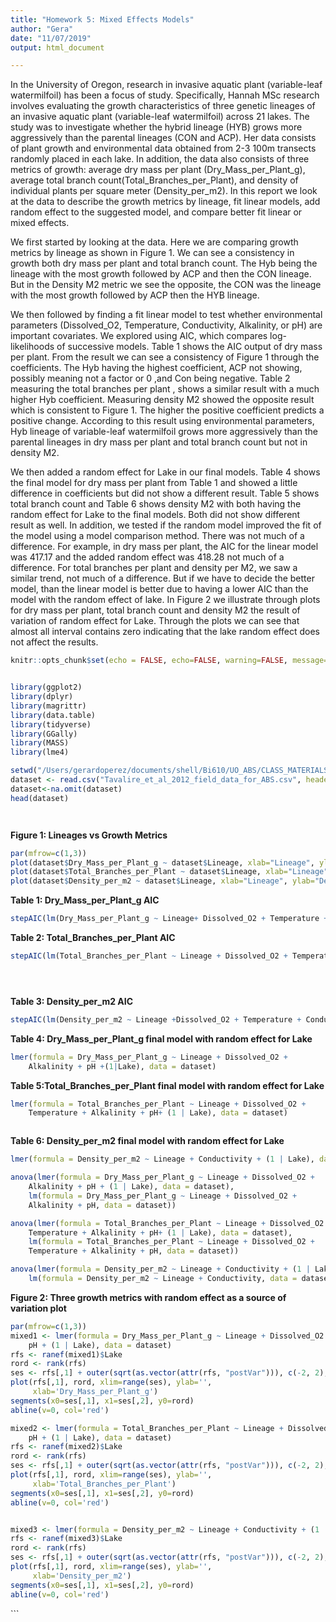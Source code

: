 ```yaml
---
title: "Homework 5: Mixed Effects Models"
author: "Gera"
date: "11/07/2019"
output: html_document

---
```



In the University of Oregon, research in invasive aquatic plant (variable-leaf watermilfoil) has been a focus of study. Specifically, Hannah MSc research involves evaluating the growth characteristics of three genetic lineages of an invasive aquatic plant (variable-leaf watermilfoil)  across 21 lakes. The study was to investigate whether the hybrid lineage (HYB) grows more aggressively than the parental lineages (CON and ACP). Her data consists of plant growth and environmental data obtained from 2-3 100m transects randomly placed in each lake. In addition, the data also consists of three metrics of growth: average dry mass per plant (Dry_Mass_per_Plant_g), average total branch count(Total_Branches_per_Plant), and density of individual plants per square meter (Density_per_m2). In this report we look at the data to  describe the growth metrics by lineage, fit linear models, add random effect to the suggested model, and compare better fit linear or mixed effects.

We first started by looking at the data. Here we are comparing growth metrics by lineage as shown in Figure 1. We can see a consistency in growth both dry mass per plant and total branch count. The Hyb being the lineage with the most growth followed by ACP and then the CON lineage. But in the Density M2 metric we see the opposite, the CON was the lineage with the most growth followed by ACP then the HYB lineage.
	
We then followed by finding a fit linear model to test whether environmental parameters (Dissolved_O2, Temperature, Conductivity, Alkalinity, or pH) are important covariates. We explored using AIC, which compares log-likelihoods of successive models. Table 1 shows the AIC output of dry mass per plant. From the result we can see a consistency  of Figure 1 through the coefficients. The Hyb having the highest coefficient, ACP not showing, possibly meaning not a factor or 0 ,and Con being negative. Table 2 measuring the total branches per plant , shows a similar result with a much higher Hyb coefficient. Measuring density M2 showed the opposite result which is consistent to Figure 1. The higher the positive coefficient predicts a positive change. According to this result using environmental parameters, Hyb lineage of variable-leaf watermilfoil grows more aggressively than the parental lineages in dry mass per plant and total branch count but not in density M2.

We then added a random effect for Lake in our final models. Table 4 shows the final model for dry mass per plant from Table 1 and showed a little difference in coefficients but did not show a different result. Table 5 shows total branch count and Table 6 shows density M2 with both having the random effect for Lake to the final models. Both did not show different result as well. In addition, we tested if the random model improved the fit of the model using a model comparison method. There was not much of a difference. For example, in dry mass per plant, the AIC for the linear model was 417.17 and the added random effect was 418.28 not much of a difference.  For total branches per plant and density per M2, we saw a similar trend, not much of a difference. But if we have to decide the better model, than the linear model is better due to having a lower AIC than the model with the random effect of lake. In Figure 2 we illustrate through plots for dry mass per plant, total branch count and density M2 the result of variation of random effect for Lake. Through the plots we can see that almost all interval contains zero indicating that the lake random effect does not affect the results. 














```r
knitr::opts_chunk$set(echo = FALSE, echo=FALSE, warning=FALSE, message=FALSE)


library(ggplot2)
library(dplyr)
library(magrittr)
library(data.table)
library(tidyverse)
library(GGally)
library(MASS)
library(lme4)

setwd("/Users/gerardoperez/documents/shell/Bi610/UO_ABS/CLASS_MATERIALS/Homeworks")
dataset <- read.csv("Tavalire_et_al_2012_field_data_for_ABS.csv", header=TRUE)
dataset<-na.omit(dataset)
head(dataset)
```

```r

```

```r


```



**Figure 1: Lineages vs Growth Metrics**

```r
par(mfrow=c(1,3))
plot(dataset$Dry_Mass_per_Plant_g ~ dataset$Lineage, xlab="Lineage", ylab="Dry_Mass_per_Plant_g", )
plot(dataset$Total_Branches_per_Plant ~ dataset$Lineage, xlab="Lineage", ylab="Total_Branches_per_Plant")
plot(dataset$Density_per_m2 ~ dataset$Lineage, xlab="Lineage", ylab="Density_per_m2")

```




**Table 1: Dry_Mass_per_Plant_g AIC**

```r
stepAIC(lm(Dry_Mass_per_Plant_g ~ Lineage+ Dissolved_O2 + Temperature + Conductivity + Alkalinity + pH, dataset),direction="backward")

```


**Table 2: Total_Branches_per_Plant AIC**

```r



stepAIC(lm(Total_Branches_per_Plant ~ Lineage + Dissolved_O2 + Temperature + Conductivity + Alkalinity + pH, dataset),direction="backward")





```

**Table 3: Density_per_m2 AIC**

```r
stepAIC(lm(Density_per_m2 ~ Lineage +Dissolved_O2 + Temperature + Conductivity + Alkalinity + pH, dataset),direction="backward")

```


**Table 4: Dry_Mass_per_Plant_g final model with random effect for Lake**

```r

lmer(formula = Dry_Mass_per_Plant_g ~ Lineage + Dissolved_O2 + 
    Alkalinity + pH +(1|Lake), data = dataset)


```

**Table 5:Total_Branches_per_Plant final model with random effect for Lake**
```r


lmer(formula = Total_Branches_per_Plant ~ Lineage + Dissolved_O2 + 
    Temperature + Alkalinity + pH+ (1 | Lake), data = dataset)



```

**Table 6: Density_per_m2 final model with random effect for Lake**

```r

lmer(formula = Density_per_m2 ~ Lineage + Conductivity + (1 | Lake), data = dataset)

```



```r

anova(lmer(formula = Dry_Mass_per_Plant_g ~ Lineage + Dissolved_O2 + 
    Alkalinity + pH + (1 | Lake), data = dataset),
    lm(formula = Dry_Mass_per_Plant_g ~ Lineage + Dissolved_O2 + 
    Alkalinity + pH, data = dataset))

```


```r

anova(lmer(formula = Total_Branches_per_Plant ~ Lineage + Dissolved_O2 + 
    Temperature + Alkalinity + pH+ (1 | Lake), data = dataset),
    lm(formula = Total_Branches_per_Plant ~ Lineage + Dissolved_O2 + 
    Temperature + Alkalinity + pH, data = dataset))

```


```r

anova(lmer(formula = Density_per_m2 ~ Lineage + Conductivity + (1 | Lake), data = dataset),
    lm(formula = Density_per_m2 ~ Lineage + Conductivity, data = dataset))

```

**Figure 2: Three growth metrics with random effect as a source of variation plot**
```r
par(mfrow=c(1,3))
mixed1 <- lmer(formula = Dry_Mass_per_Plant_g ~ Lineage + Dissolved_O2 + Alkalinity + 
    pH + (1 | Lake), data = dataset)
rfs <- ranef(mixed1)$Lake
rord <- rank(rfs)
ses <- rfs[,1] + outer(sqrt(as.vector(attr(rfs, "postVar"))), c(-2, 2), "*")
plot(rfs[,1], rord, xlim=range(ses), ylab='',
     xlab='Dry_Mass_per_Plant_g')
segments(x0=ses[,1], x1=ses[,2], y0=rord)
abline(v=0, col='red')

mixed2 <- lmer(formula = Total_Branches_per_Plant ~ Lineage + Dissolved_O2 + Alkalinity + 
    pH + (1 | Lake), data = dataset)
rfs <- ranef(mixed2)$Lake
rord <- rank(rfs)
ses <- rfs[,1] + outer(sqrt(as.vector(attr(rfs, "postVar"))), c(-2, 2), "*")
plot(rfs[,1], rord, xlim=range(ses), ylab='',
     xlab='Total_Branches_per_Plant')
segments(x0=ses[,1], x1=ses[,2], y0=rord)
abline(v=0, col='red')


mixed3 <- lmer(formula = Density_per_m2 ~ Lineage + Conductivity + (1 | Lake), data = dataset)
rfs <- ranef(mixed3)$Lake
rord <- rank(rfs)
ses <- rfs[,1] + outer(sqrt(as.vector(attr(rfs, "postVar"))), c(-2, 2), "*")
plot(rfs[,1], rord, xlim=range(ses), ylab='',
     xlab='Density_per_m2')
segments(x0=ses[,1], x1=ses[,2], y0=rord)
abline(v=0, col='red')
```








```
